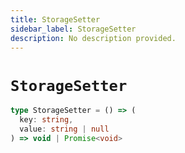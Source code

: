 ```yaml
---
title: StorageSetter
sidebar_label: StorageSetter
description: No description provided.
---
```


# `StorageSetter`

```ts
type StorageSetter = () => (
  key: string,
  value: string | null
) => void | Promise<void>
```
